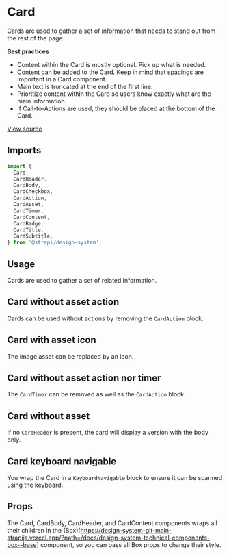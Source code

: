 

<Meta of={CardStories} />

# Card

Cards are used to gather a set of information that needs to stand out from the rest of the page.

**Best practices**

- Content within the Card is mostly optional. Pick up what is needed.
- Content can be added to the Card. Keep in mind that spacings are important in a Card component.
- Main text is truncated at the end of the first line.
- Prioritize content within the Card so users know exactly what are the main information.
- If Call-to-Actions are used, they should be placed at the bottom of the Card.

[View source](https://github.com/strapi/design-system/tree/main/packages/design-system/src/Card)

## Imports

```js
import {
  Card,
  CardHeader,
  CardBody,
  CardCheckbox,
  CardAction,
  CardAsset,
  CardTimer,
  CardContent,
  CardBadge,
  CardTitle,
  CardSubtitle,
} from '@strapi/design-system';
```

## Usage

Cards are used to gather a set of related information.

<Canvas of={CardStories.Base} />

## Card without asset action

Cards can be used without actions by removing the `CardAction` block.

<Canvas of={CardStories.WithoutAssetAction} />

## Card with asset icon

The image asset can be replaced by an icon.

<Canvas of={CardStories.WithAssetIcon} />

## Card without asset action nor timer

The `CardTimer` can be removed as well as the `CardAction` block.

<Canvas of={CardStories.WithoutAssetActionNorTimer} />

## Card without asset

If no `CardHeader` is present, the card will display a version with the body only.

<Canvas of={CardStories.WithoutAsset} />

## Card keyboard navigable

You wrap the Card in a `KeyboardNavigable` block to ensure it can be scanned using the keyboard.

<Canvas of={CardStories.Keyboard} />

## Props

The Card, CardBody, CardHeader, and CardContent components wraps all their children in the
(Box)\[https://design-system-git-main-strapijs.vercel.app/?path=/docs/design-system-technical-components-box--base]
component, so you can pass all Box props to change their style.

<TypeTable of={Card} />
